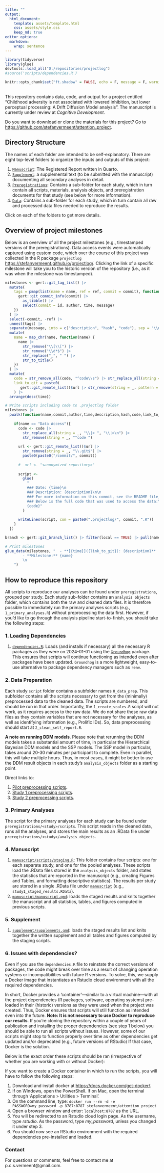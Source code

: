 ```yaml
---
title: ""
output: 
  html_document:
    template: assets/template.html
    css: assets/style.css
    keep_md: true
editor_options: 
  markdown: 
    wrap: sentence
---
```


```r
library(tidyverse)
library(glue)
devtools::load_all("D:/repositories/projectlog")
#source('scripts/dependencies.R')

knitr::opts_chunk$set("ft.shadow" = FALSE, echo = F, message = F, warning = F)

```
<br>
This repository contains data, code, and output for a project entitled "Childhood adversity is not associated with lowered inhibition, but lower perceptual processing: A Drift Diffusion Model analysis". The manuscript is currently under review at *Cognitive Development*.

Do you want to download or clone the materials for this project? Go to [https://github.com/stefanvermeent/attention_project](https://github.com/stefanvermeent/attention_project).

## Directory Structure {#structure}

The names of each folder are intended to be self-explanatory.
There are eight top-level folders to organize the inputs and outputs of this project:

1.  [`Manuscript`](https://stefanvermeent.github.io/attention_project/manuscript/README.html): The Registered Report written in Quarto.
2.  [`Supplement`](https://stefanvermeent.github.io/attention_project/supplement/README.html): a supplemental text (to be submitted with the manuscript) documenting all secondary analyses in detail.
3.  [`Preregistrations`](https://stefanvermeent.github.io/attention_project/preregistrations/README.html): Contains a sub-folder for each study, which in turn contain all scripts, materials, analysis objects, and preregistration documents for that study (see below for more information).
4.  [`Data`](https://stefanvermeent.github.io/attention_project/data/README.html): Contains a sub-folder for each study, which in turn contain all raw and processed data files needed to reproduce the results.

Click on each of the folders to get more details.

## Overview of project milestones

Below is an overview of all the project milestones (e.g., timestamped versions of the preregistrations).
Data access events were automatically captured using custom code, which over the course of this project was collected in the R package `projectlog` [https://stefanvermeent.github.io/projectlog/](https://stefanvermeent.github.io/projectlog/).
Clicking the link of a specific milestone will take you to the historic version of the repository (i.e., as it was when the milestone was timestamped).


```r
milestones <- gert::git_tag_list() |> 
  mutate(
    tags = pmap(list(name = name, ref = ref, commit = commit), function(name, ref, commit) {
      gert::git_commit_info(commit) |> 
        as_tibble() |> 
        select(commit = id, author, time, message) 
    })
  ) |> 
  select(-commit, -ref) |> 
  unnest(tags) |> 
  separate(message, into = c("description", "hash", "code"), sep = "\\n") |> 
  mutate(
    name = map_chr(name, function(name) {
      name |> 
        str_remove("\\[\\[") |>
        str_remove("\\d*$") |> 
        str_replace("_", " ") |> 
        str_to_title()
    })
  ) |> 
  mutate(
    code = str_remove_all(code, "^code\\s") |> str_replace_all(string = _, "\\|\\>", "\\|\\>\\\n"),
    link_to_git = paste0(
       gert::git_remote_list()$url |> str_remove(string = _, pattern = "\\.git$"), "/tree/", commit)
    ) |>
  arrange(desc(time)) 

# Write scripts including code to .projectlog folder
milestones |> 
  pwalk(function(name,commit,author,time,description,hash,code,link_to_git){
    
    if(name == "Data Access"){
      code <- code |> 
        str_replace_all(string = _, "\\|> ", "\\|>\n") |> 
        str_remove(string = _, "^code ") 
      
      url <- gert::git_remote_list()$url |> 
        str_remove(string = _, "\\.git$") |> 
        paste0(paste0("/commit/", commit))
      
      #  url <- "<anonymized repository>"
      
      script <-
        glue(
          "
          ### Date: {time}\n
          ### Description: {description}\n\n
          ### For more information on this commit, see the README file, or go to {url}\n
          ### Below is the full code that was used to access the data:\n\n
          {code}"
        )
      
      writeLines(script, con = paste0(".projectlog/", commit, ".R"))
    }
  })

branch <- gert::git_branch_list() |> filter(local == TRUE) |> pull(name)

# Print milestones
glue_data(milestones, "  - **[{time}]({link_to_git}): {description}**
        - **Milestone:** {name}
        \n
    ")

```

## How to reproduce this repository {#reproduce}

All scripts to reproduce our analyses can be found under `preregistrations`, grouped per study.
Each study sub-folder contains an `analysis objects` folder, which contains both the raw and cleaned data files.
It is therefore possible to immediately run the primary analyses scripts (e.g., `1_primary_analyses.R`) without preprocessing the data first.
However, if you'd like to go through the analysis pipeline start-to-finish, you should take the following steps:

### 1. Loading Dependencies

1.  [`dependencies.R`](https://github.com/stefanvermeent/attention_project/blob/main/scripts/dependencies): Loads (and installs if necessary) all the necessary R packages as they were on 2024-01-01 using the [`Groundhog`](https://groundhogr.com/) package. 
This ensures that scripts will continue functioning as intended even after packages have been updated. 
`Groundhog` is a more lightweight, easy-to-use alternative to package dependency managers such as `renv`.

### 2. Data Preparation

Each study `script` folder contains a subfolder names `0_data_prep`. 
This subfolder contains all the scripts necessary to get from the (minimally) preprocessed data to the cleaned data.
The scripts are numbered, and should be run in that order.
Importantly, the `1_create_scales.R` script will not work, as it requires access to the raw data.
We do not share these raw data files as they contain variables that are not necessary for the analyses, as well as identifying information (e.g., Prolific IDs).
So, data preprocessing should start at `2_clean_self_report.R`. 

**A note on running DDM models**. Please note that rerunning the DDM models takes a substantial amount of time, in particular the Hierarchical Bayesian DDM models and the SSP models.
The SSP model in particular, takes around 20-30 minutes per participant to complete.
Even in parallel, this will take multiple hours.
Thus, in most cases, it might be better to use the DDM result objects in each study's `analysis_objects` folder as a starting point.

Direct links to:

1.  [Pilot preprocessing scripts](https://github.com/stefanvermeent/attention_project/tree/main/preregistrations/1_pilot/scripts/0_data_prep).
2.  [Study 1 preprocessing scripts](https://github.com/stefanvermeent/attention_project/tree/main/preregistrations/2_study1/scripts/0_data_prep).
3.  [Study 2 preprocessing scripts](https://github.com/stefanvermeent/attention_project/tree/main/preregistrations/3_study2/scripts/0_data_prep).


### 3. Primary Analyses

The script for the primary analyses for each study can be found under `preregistrations/<study>/scripts`. 
This script reads in the cleaned data, runs all the analyses, and stores the main results as an .RData file under `preregistrations/<study>/analysis_objects`.

### 4. Manuscript

1.  [`manuscript/scripts/staging.R`](https://github.com/stefanvermeent/attention_project/blob/main/manuscript/scripts): This folder contains four scripts: one for each separate study, and one for the pooled analyses. These scripts load the .RData files stored in the `analysis_objects` folder, and states the statistics that are reported in the manuscript (e.g., creating Figures and Tables, and formatting descriptive statistics). The results per study are stored in a single .RData file under [`manuscript`](https://github.com/stefanvermeent/attention_project/blob/main/manuscript) (e.g., `study1_staged_results.RData`).
2.  [`manuscript/manuscript.qmd`](https://github.com/stefanvermeent/abcd_ddm/blob/main/manuscript/manuscript.qmd): loads the staged results and knits together the manuscript and all statistics, tables, and figures computed in previous scripts.

### 5. Supplement

1.  [`supplement/supplements.qmd`](https://github.com/stefanvermeent/attention_project/blob/main/supplement/supplements.qmd): loads the staged results list and knits together the written supplement and all tables and figures computed by the staging scripts.

### 6. Issues with dependencies? {#using_docker}

Even if you use the `dependencies.R` file to reinstate the correct versions of packages, the code might break over time as a result of changing operation systems or incompatibilities with future R versions.
To solve, this, we supply a Docker image that instantiates an Rstudio cloud environment with all the required dependencies.

In short, Docker provides a 'container'---similar to a virtual machine---with all the project dependencies (R packages, software, operating systems) pre-loaded in their (historic) versions as they were used when the project was created.
Thus, Docker ensures that scripts will still function as intended even into the future.
**Note: It is not necessary to use Docker to reproduce our results**.
If you're cloning the repository within a couple of years of publication and installing the proper dependencies (see step 1 below) you should be able to run all scripts without issues.
However, some of our scripts might stop to function properly over time as other dependencies get updated and/or deprecated (e.g., future versions of RStudio)
If that case, Docker is the solution.

Below is the exact order these scripts should be ran (irrespective of whether you are working with or without Docker):

If you want to create a Docker container in which to run the scripts, you will have to follow the following steps:

1.  Download and install docker at <https://docs.docker.com/get-docker/>.
2.  If on Windows, open the PowerShell. If on Mac, open the terminal through 'Applications \> Utilities \> Terminal'.
3.  On the command line, type: `docker run --rm -d -e PASSWORD=my_password -p 8787:8787 stefanvermeent/attention_project`
4.  Open a browser window and enter: `localhost:8787` as the URL.
5.  You will be redirected to an Rstudio cloud login page. As the username, type *rstudio*. As the password, type *my_password*, unless you changed it under step 3.
6.  You should now see an RStudio environment with the required dependencies pre-installed and loaded.

### Contact

For questions or comments, feel free to contact me at p.c.s.vermeent@gmail.com.

